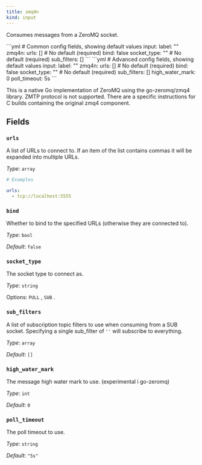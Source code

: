 ```yaml
---
title: zmq4n
kind: input
---
```


Consumes messages from a ZeroMQ socket.


<Tabs>
<TabItem label="Common">
```yml
# Common config fields, showing default values
input:
  label: ""
  zmq4n:
    urls: [] # No default (required)
    bind: false
    socket_type: "" # No default (required)
    sub_filters: []
```
</TabItem>
<TabItem label="Advanced">
```yml
# Advanced config fields, showing default values
input:
  label: ""
  zmq4n:
    urls: [] # No default (required)
    bind: false
    socket_type: "" # No default (required)
    sub_filters: []
    high_water_mark: 0
    poll_timeout: 5s
```
</TabItem>
</Tabs>


This is a native Go implementation of ZeroMQ using the go-zeromq/zmq4 library. ZMTP protocol is not supported.
There are a specific instructions for C builds containing the original zmq4 component.

## Fields

### `urls`

A list of URLs to connect to. If an item of the list contains commas it will be expanded into multiple URLs.


*Type*: `array`


```yml
# Examples

urls:
  - tcp://localhost:5555
```

### `bind`

Whether to bind to the specified URLs (otherwise they are connected to).


*Type*: `bool`

*Default*: `false`

### `socket_type`

The socket type to connect as.


*Type*: `string`


Options:
`PULL`
, `SUB`
.

### `sub_filters`

A list of subscription topic filters to use when consuming from a SUB socket. Specifying a single sub_filter of `''` will subscribe to everything.


*Type*: `array`

*Default*: `[]`

### `high_water_mark`

The message high water mark to use. (experimental i go-zeromq)


*Type*: `int`

*Default*: `0`

### `poll_timeout`

The poll timeout to use.


*Type*: `string`

*Default*: `"5s"`


